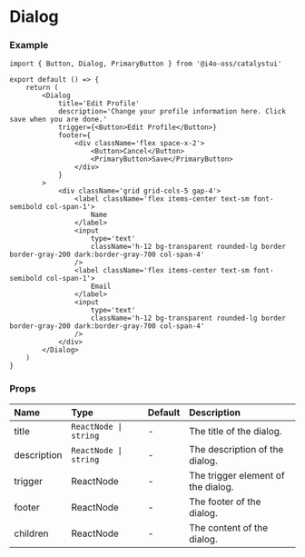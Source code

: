 
# Dialog

<DemoCard>
	<Dialog
		title='Edit Profile'
		description='Change your profile information here. Click save when you are done.'
		trigger={<Button>Edit Profile</Button>}
		footer={
			<div className='flex space-x-2'>
				<Button>Cancel</Button>
				<PrimaryButton>Save</PrimaryButton>
			</div>
		}
	>
		<div className='grid grid-cols-5 gap-4'>
			<label className='flex items-center text-sm font-semibold col-span-1'>
				Name
			</label>
			<input
				type='text'
				className='h-12 bg-transparent rounded-lg border border-gray-200 dark:border-gray-700 col-span-4'
			/>
			<label className='flex items-center text-sm font-semibold col-span-1'>
				Email
			</label>
			<input
				type='text'
				className='h-12 bg-transparent rounded-lg border border-gray-200 dark:border-gray-700 col-span-4'
			/>
		</div>
	</Dialog>
</DemoCard>

### Example

```tsx
import { Button, Dialog, PrimaryButton } from '@i4o-oss/catalystui'

export default () => {
	return (
		<Dialog
			title='Edit Profile'
			description='Change your profile information here. Click save when you are done.'
			trigger={<Button>Edit Profile</Button>}
			footer={
				<div className='flex space-x-2'>
					<Button>Cancel</Button>
					<PrimaryButton>Save</PrimaryButton>
				</div>
			}
		>
			<div className='grid grid-cols-5 gap-4'>
				<label className='flex items-center text-sm font-semibold col-span-1'>
					Name
				</label>
				<input
					type='text'
					className='h-12 bg-transparent rounded-lg border border-gray-200 dark:border-gray-700 col-span-4'
				/>
				<label className='flex items-center text-sm font-semibold col-span-1'>
					Email
				</label>
				<input
					type='text'
					className='h-12 bg-transparent rounded-lg border border-gray-200 dark:border-gray-700 col-span-4'
				/>
			</div>
		</Dialog>
	)
}
```

### Props

| Name        | Type                  | Default | Description                        |
| :---------- | :-------------------- | :------ | :--------------------------------- |
| title       | `ReactNode \| string` | -       | The title of the dialog.           |
| description | `ReactNode \| string` | -       | The description of the dialog.     |
| trigger     | ReactNode             | -       | The trigger element of the dialog. |
| footer      | ReactNode             | -       | The footer of the dialog.          |
| children    | ReactNode             | -       | The content of the dialog.         |
